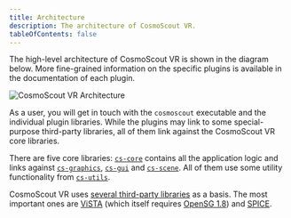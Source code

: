 ```yaml
---
title: Architecture
description: The architecture of CosmoScout VR.
tableOfContents: false
---
```


The high-level architecture of CosmoScout VR is shown in the diagram below.
More fine-grained information on the specific plugins is available in the documentation of each plugin.

![CosmoScout VR Architecture](/src/assets/architecture.svg)

As a user, you will get in touch with the `cosmoscout` executable and the individual plugin libraries.
While the plugins may link to some special-purpose third-party libraries, all of them link against the CosmoScout VR core libraries.

There are five core libraries: [`cs-core`](https://github.com/cosmoscout/cosmoscout-vr/tree/main/src/cs-core) contains all the application logic and links against [`cs-graphics`](https://github.com/cosmoscout/cosmoscout-vr/tree/main/src/cs-graphics), [`cs-gui`](https://github.com/cosmoscout/cosmoscout-vr/tree/main/src/cs-gui) and [`cs-scene`](https://github.com/cosmoscout/cosmoscout-vr/tree/main/src/cs-scene).
All of them use some utility functionality from [`cs-utils`](https://github.com/cosmoscout/cosmoscout-vr/tree/main/src/cs-utils).

CosmoScout VR uses [several third-party libraries](https://github.com/cosmoscout/cosmoscout-vr/blob/main/docs/dependencies.md) as a basis.
The most important ones are [ViSTA](https://github.com/cosmoscout/vista) (which itself requires [OpenSG 1.8](https://github.com/cosmoscout/opensg-1.8)) and [SPICE](https://naif.jpl.nasa.gov/naif/toolkit.html).